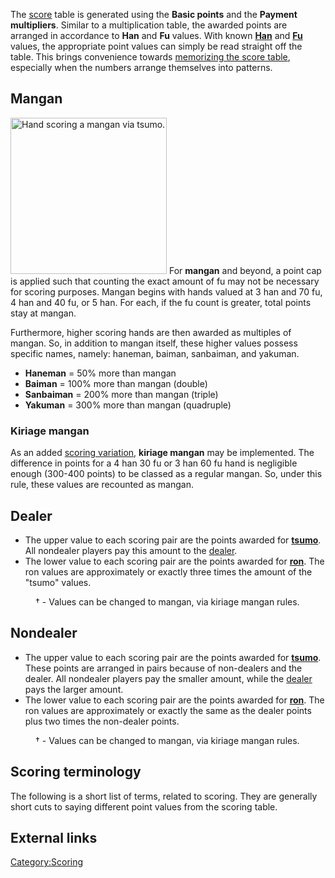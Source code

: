 The [[Scoring|score]] table is generated using the '''Basic points''' and the '''Payment multipliers'''.  Similar to a multiplication table, the awarded points are arranged in accordance to '''Han''' and '''Fu''' values.  With known '''[[Han]]''' and '''[[Fu]]''' values, the appropriate point values can simply be read straight off the table.  This brings convenience towards [[Score table memorization|memorizing the score table]], especially when the numbers arrange themselves into patterns.

==Mangan==
[[Image:Mangan tsumo.png|thumb|right|250px|Hand scoring a mangan via [[tsumo]].]]
For '''mangan''' {{kana|満貫}} and beyond, a point cap is applied such that counting the exact amount of fu may not be necessary for scoring purposes.  Mangan begins with hands valued at 3 han and 70 fu, 4 han and 40 fu, or 5 han.  For each, if the fu count is greater, total points stay at mangan.

Furthermore, higher scoring hands are then awarded as multiples of mangan.  So, in addition to mangan itself, these higher values possess specific names, namely: haneman, baiman, sanbaiman, and yakuman.

* '''Haneman''' {{kana|跳満}} = 50% more than mangan
* '''Baiman''' {{kana|倍満}} = 100% more than mangan (double)
* '''Sanbaiman''' {{kana|三倍満}} = 200% more than mangan (triple)
* '''Yakuman''' {{kana|役満}} = 300% more than mangan (quadruple)

===Kiriage mangan===
As an added [[Scoring_variations#Kiriage_mangan|scoring variation]], '''kiriage mangan''' {{kana|切り上げ満貫}} may be implemented.  The difference in points for a 4 han 30 fu or 3 han 60 fu hand is negligible enough (300-400 points) to be classed as a regular mangan.  So, under this rule, these values are recounted as mangan.

==Dealer==
* The upper value to each scoring pair are the points awarded for '''[[Mentsumo|tsumo]]'''.  All nondealer players pay this amount to the [[dealer]].
* The lower value to each scoring pair are the points awarded for '''[[ron]]'''.  The ron values are approximately or exactly three times the amount of the "tsumo" values.

{{Score table horizontal
|1and30tsumo=500
|1and30ron=1500 
|1and40tsumo=700
|1and40ron=2000
|1and50tsumo=800
|1and50ron=2400
|1and60tsumo=1000
|1and60ron=2900
|1and70tsumo=1200
|1and70ron=3400
|1and80tsumo=1300
|1and80ron=3900
|1and90tsumo=1500
|1and90ron=4400
|1and100tsumo=1600
|1and100ron=4800
|1and110tsumo=1800
|1and110ron=5300
|2and20tsumo=700
|2and20ron=2000
|2and30tsumo=1000
|2and30ron= 2900
|2and40tsumo=1300
|2and40ron=3900
|2and50tsumo=1600
|2and50ron=4800
|2and60tsumo=2000
|2and60ron=5800
|2and70tsumo=2300
|2and70ron=6800
|2and80tsumo=2600
|2and80ron=7700
|2and90tsumo=2900
|2and90ron=8700
|2and100tsumo=3200
|2and100ron=9600
|2and110tsumo=3600
|2and110ron=10600
|3and20tsumo=1300
|3and20ron=3900
|3and30tsumo=2000
|3and30ron=5800
|3and40tsumo=2600
|3and40ron=7700
|3and50tsumo=3200
|3and50ron=9600
|3and60tsumo=3900 †
|3and60ron=11600 †
|4and20tsumo=2600
|4and20ron=7700
|4and30tsumo=3900 †
|4and30ron=11600 †
|mangantsumo=4000
|manganron=12000
|hanemantsumo=6000
|hanemanron=18000
|baimantsumo=8000
|baimanron=24000
|sanbaimantsumo=12000
|sanbaimanron=36000
|yakumantsumo=16000
|yakumanron=48000
}}

:† - Values can be changed to mangan, via kiriage mangan rules.

==Nondealer==
* The upper value to each scoring pair are the points awarded for '''[[Mentsumo|tsumo]]'''.  These points are arranged in pairs because of non-dealers and the dealer.  All nondealer players pay the smaller amount, while the [[dealer]] pays the larger amount.
* The lower value to each scoring pair are the points awarded for '''[[Ron#Ron|ron]]'''.  The ron values are approximately or exactly the same as the dealer points plus two times the non-dealer points.

{{Score table horizontal
|1and30tsumo=300/500
|1and30ron=1000
|1and40tsumo=400/700
|1and40ron=1300
|1and50tsumo=400/800
|1and50ron=1600
|1and60tsumo=500/1000
|1and60ron=2000
|1and70tsumo=600/1200
|1and70ron=2300
|1and80tsumo=700/1300
|1and80ron=2600
|1and90tsumo=800/1500
|1and90ron=2900
|1and100tsumo=800/1600
|1and100ron=3200
|1and110tsumo=900/1800
|1and110ron=3600
|2and20tsumo=400/700
|2and20ron=1300
|2and30tsumo=500/1000
|2and30ron=2000
|2and40tsumo=700/1300
|2and40ron=2600
|2and50tsumo=800/1600
|2and50ron=3200
|2and60tsumo=1000/2000
|2and60ron=3900
|2and70tsumo=1200/2300
|2and70ron=4500
|2and80tsumo=1300/2600
|2and80ron=5200
|2and90tsumo=1500/2900
|2and90ron=5800
|2and100tsumo=1600/3200
|2and100ron=6400
|2and110tsumo=1800/3600
|2and110ron=7100
|3and20tsumo=700/1300
|3and20ron=2600
|3and30tsumo=1000/2000
|3and30ron=3900
|3and40tsumo=1300/2600
|3and40ron=5200
|3and50tsumo=1600/3200
|3and50ron=6400
|3and60tsumo=2000/3900 †
|3and60ron=7700 †
|4and20tsumo=1300/2600
|4and20ron=5200
|4and30tsumo=2000/3900 †
|4and30ron=7700 †
|mangantsumo=2000/4000
|manganron=8000
|hanemantsumo=3000/6000
|hanemanron=12000
|baimantsumo=4000/8000
|baimanron=16000
|sanbaimantsumo=6000/12000
|sanbaimanron=24000
|yakumantsumo=8000/16000
|yakumanron=32000
}}

:† - Values can be changed to mangan, via kiriage mangan rules.

==Scoring terminology==

The following is a short list of terms, related to scoring.  They are generally short cuts to saying different point values from the scoring table.

{{Term list
| Romaji      = [[Goumii]]
| Kanji       = ゴーミー
| English     = 1100 pts
| Explanation = The cheapest tsumo value, of 500 points from the dealer and 300 points from the non-dealers.
}}
{{Term list
| Romaji      = [[Senten]]
| Kanji       = センテン
| English     = 1000 pts
| Explanation = A 1,000 point hand.
}}
{{Term list
| Romaji      = Sankyuu
| Kanji       = サンキュー
| English     = 3900 pts
| Explanation = One of the most common hand values of 3,900 points. Combination of san(3) kyuu(9).
}}
{{Term list
| Romaji      = Chiichii
| Kanji       = チーチー
| English     = 7700 pts
| Explanation = A 7,700 point hand. Two chii(7).
}}

== External links ==

[[Category:Scoring]]